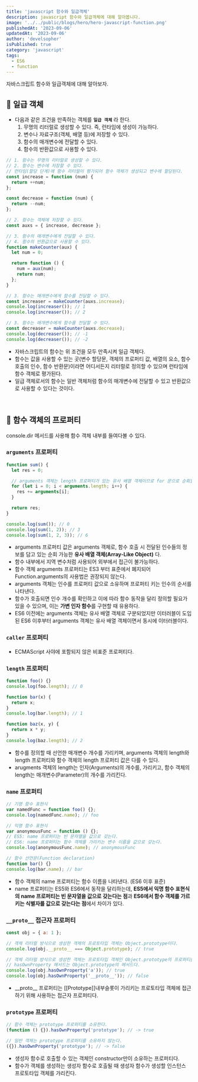 ```yaml
---
title: 'javascript 함수와 일급객체'
description: javascript 함수와 일급객체에 대해 알아봅니다.
image: '../../public/blogs/hero/hero-javascript-function.png'
publishedAt: '2023-09-06'
updatedAt: '2023-09-06'
author: 'develsopher'
isPublished: true
category: 'javascript'
tags:
  - ES6
  - function
---
```


자바스크립트 함수와 일급객체에 대해 알아보자.

## 📌 일급 객체

- 다음과 같은 조건을 만족하는 객체를 **`일급 객체`** 라 한다.
  1. 무명의 리터럴로 생성할 수 있다. 즉, 런타임에 생성이 가능하다.
  2. 변수나 자료구조(객체, 배열 등)에 저장할 수 있다.
  3. 함수의 매개변수에 전달할 수 있다.
  4. 함수의 반환값으로 사용할 수 있다.

```js
// 1. 함수는 무명의 리터럴로 생성할 수 있다.
// 2. 함수는 변수에 저장할 수 있다.
// 런타임(할당 단계)에 함수 리터럴이 평가되어 함수 객체가 생성되고 변수에 할당된다.
const increase = function (num) {
  return ++num;
};

const decrease = function (num) {
  return --num;
};

// 2. 함수는 객체에 저장할 수 있다.
const auxs = { increase, decrease };

// 3. 함수의 매개변수에게 전달할 수 있다.
// 4. 함수의 반환값으로 사용할 수 있다.
function makeCounter(aux) {
  let num = 0;

  return function () {
    num = aux(num);
    return num;
  };
}

// 3. 함수는 매개변수에게 함수를 전달할 수 있다.
const increaser = makeCounter(auxs.increase);
console.log(increaser()); // 1
console.log(increaser()); // 2

// 3. 함수는 매개변수에게 함수를 전달할 수 있다.
const decreaser = makeCounter(auxs.decrease);
console.log(decreaser()); // -1
console.log(decreaser()); // -2
```

- 자바스크립트의 함수는 위 조건을 모두 만족시켜 일급 객체다.
- 함수는 값을 사용할 수 있는 곳(변수 할당문, 객체의 프로퍼티 값, 배열의 요소, 함수 호출의 인수, 함수 반환문)이라면 어디서든지 리터럴로 정의할 수 있으며 런타임에 함수 객체로 평가된다.
- 일급 객체로서의 함수는 일반 객체처럼 함수의 매개변수에 전달할 수 있고 반환값으로 사용할 수 있다는 것이다.

<br />

## 📌 함수 객체의 프로퍼티

console.dir 메서드를 사용해 함수 객체 내부를 들여다볼 수 있다.

### `arguments` 프로퍼티

```js
function sum() {
  let res = 0;

  // arguments 객체는 length 프로퍼티가 있는 유사 배열 객체이므로 for 문으로 순회할 수 있다.
  for (let i = 0; i < arguments.length; i++) {
    res += arguments[i];
  }

  return res;
}

console.log(sum()); // 0
console.log(sum(1, 2)); // 3
console.log(sum(1, 2, 3)); // 6
```

- arguments 프로퍼티 값은 arguments 객체로, 함수 호출 시 전달된 인수들의 정보를 담고 있는 순회 가능한 **유사 배열 객체(Array-Like Object)** 다.
- 함수 내부에서 지역 변수처럼 사용되어 외부에서 접근이 불가능하다.
- 함수 객체 arguments 프로퍼티는 ES3 부터 표준에서 폐지되어 Function.arguments의 사용법은 권장되지 않는다.
- arguments 객체는 인수를 프로퍼티 값으로 소유하며 프로퍼티 키는 인수의 순서를 나타낸다.
- 함수가 호출되면 인수 개수를 확인하고 이에 따라 함수 동작을 달리 정의할 필요가 있을 수 있으며, 이는 **가변 인자 함수**를 구현할 때 유용하다.
- ES6 이전에는 arguments 객체는 유사 배열 객체로 구분되었지만 이터러블이 도입된 ES6 이후부터 arguments 객체는 유사 배열 객체이면서 동시에 이터러블이다.

### `caller` 프로퍼티

- ECMAScript 사야에 포함되지 않은 비표준 프로퍼티다.

### `length` 프로퍼티

```js
function foo() {}
console.log(foo.length); // 0

function bar(x) {
  return x;
}
console.log(bar.length); // 1

function baz(x, y) {
  return x * y;
}
console.log(baz.length); // 2
```

- 함수를 정의할 때 선언한 매개변수 개수를 가리키며, arguments 객체의 length와 length 프로퍼티와 함수 객체의 length 프로퍼티 값은 다를 수 있다.
- arugments 객체의 length는 인자(Arguments)의 개수를, 가리키고, 함수 객체의 length는 매개변수(Parameter)의 개수를 가리킨다.

### `name` 프로퍼티

```js
// 기명 함수 표현식
var namedFunc = function foo() {};
console.log(namedFunc.name); // foo

// 익명 함수 표현식
var anonymousFunc = function () {};
// ES5: name 프로퍼티는 빈 문자열을 값으로 갖는다.
// ES6: name 프로퍼티는 함수 객체를 가리키는 변수 이름을 값으로 갖는다.
console.log(anonymousFunc.name); // anonymousFunc

// 함수 선언문(Function declaration)
function bar() {}
console.log(bar.name); // bar
```

- 함수 객체의 name 프로퍼티는 함수 이름을 나타낸다. (ES6 이후 표준)
- name 프로퍼티는 ES5와 ES6에서 동작을 달리하는데, **ES5에서 익명 함수 표현식의 name 프로퍼티는 빈 문자열을 값으로 갖는다는 점**과 **ES6에서 함수 객체를 가르키는 식별자를 값으로 갖는다는 점**에서 차이가 있다.

### `__proto__` 접근자 프로퍼티

```js
const obj = { a: 1 };

// 객체 리터럴 방식으로 생성한 객체의 프로토타입 객체는 Object.prototype이다.
console.log(obj.__proto__ === Object.prototype); // true

// 객체 리터럴 방식으로 생성한 객체는 프로토타입 객체인 Object.prototype의 프로퍼티를 상속받는다.
// hasOwnProperty 메서드는 Object.prototype의 메서드다.
console.log(obj.hasOwnProperty('a')); // true
console.log(obj.hasOwnProperty('__proto__')); // false
```

- \_\_proto\_\_ 프로퍼티는 [[Prototype]]내부슬롯이 가리키는 프로토타입 객체에 접근하기 위해 사용하는 접근자 프로퍼티다.

### `prototype` 프로퍼티

```js
// 함수 객체는 prototype 프로퍼티를 소유한다.
(function () {}).hasOwnProperty('prototype'); // -> true

// 일반 객체는 prototype 프로퍼티를 소유하지 않는다.
({}).hasOwnProperty('prototype'); // -> false
```

- 생성자 함수로 호출할 수 있는 객체인 constructor만이 소유하는 프로퍼티다.
- 함수가 객체를 생성하는 생성자 함수로 호출될 때 생성자 함수가 생성할 인스턴스 프로토타입 객체를 가리킨다.
